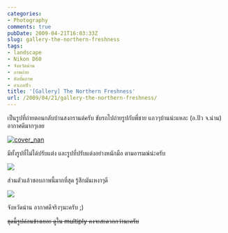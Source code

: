 ```yaml
---
categories:
- Photography
comments: true
pubDate: 2009-04-21T16:03:33Z
slug: gallery-the-northern-freshness
tags:
- landscape
- Nikon D60
- จังหวัดน่าน
- ภาพถ่าย
- อัลบั้มภาพ
- อำเภอปัว
title: '[Gallery] The Northern Freshness'
url: /2009/04/21/gallery-the-northern-freshness/
---
```


เป็นรูปที่ถ่ายตอนกลับบ้านสงกรานต์ครับ ขับรถไปถ่ายรูปกับพี่ชาย แถวๆบ้านน่ะแหละ (อ.ปัว จ.น่าน) อากาศดีมากๆเลย

[![cover_nan](https://armno.in.th/wp-content/uploads/2009/04/cover-nan-thumb.jpg)](https://armno.in.th/wp-content/uploads/2009/04/cover-nan.jpg)

มีทั้งรูปที่ไม่ได้ปรับแต่ง และรูปที่ปรับแต่งอย่างหนักมือ ตามอารมณ์น่ะครับ

[![](https://armno.in.th/wp-content/uploads/2009/04/nanlandscape13-thumb.jpg)](https://armno.in.th/wp-content/uploads/2009/04/nanlandscape13.jpg)

ส่วนตัวแล้วชอบภาพนี้มากที่สุด รู้สึกมันเหงาๆดี

[![](https://armno.in.th/wp-content/uploads/2009/04/nanlandscape9-thumb.jpg)](https://armno.in.th/wp-content/uploads/2009/04/nanlandscape9.jpg)

จังหวัดน่าน อากาศดีจริงๆนะครับ ;)

<del>ชุดนี้รูปค่อนข้างเยอะ ดูใน multiply คงจะสะดวกกว่านะครับ</del>
